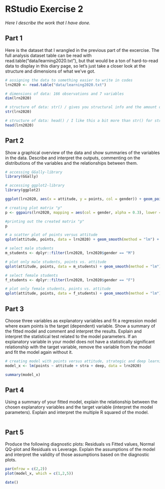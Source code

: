 # RStudio Exercise 2

*Here I describe the work that I have done.*

## Part 1 
Here is the dataset that I wrangled in the previous part of the excercise. The full analysis dataset table can be read with read.table("data/learning2020.txt"), but that would be a ton of hard-to-read data to display in this diary page, so let's just take a closer look at the structure and dimensions of what we've got.

```r
# assigning the data to something easier to write in codes
lrn2020 <- read.table("data/learning2020.txt")

# dimensions of data: 166 observations and 7 variables
dim(lrn2020)

# structure of data: str() / gives you structural info and the amount of obs. & variables
str(lrn2020)

# structure of data: head() / I like this a bit more than str() for structural info, easier to read!
head(lrn2020)

```
## Part 2 
Show a graphical overview of the data and show summaries of the variables in the data. Describe and interpret the outputs, commenting on the distributions of the variables and the relationships between them. 
```r
# accessing GGally-library 
library(GGally)

# accessing ggplot2-library
library(ggplot2)

ggplot(lrn2020, aes(x = attitude, y = points, col = gender)) + geom_point()

# creating plot matrix "p"
p <- ggpairs(lrn2020, mapping = aes(col = gender, alpha = 0.3), lower = list(combo = wrap("facethist", bins = 20)))

#printing out the created matrix "p"
p

# a scatter plot of points versus attitude
qplot(attitude, points, data = lrn2020) + geom_smooth(method = "lm") + ggtitle("All students' attitude versus exam points")

# select male students
m_students <- dplyr::filter(lrn2020, lrn2020$gender == "M")

# plot only male students, points vs. attitude
qplot(attitude, points, data = m_students) + geom_smooth(method = "lm") + ggtitle("Male students' attitude versus exam points")

# select female students
f_students <- dplyr::filter(lrn2020, lrn2020$gender == "F")

# plot only female students, points vs. attitude
qplot(attitude, points, data = f_students) + geom_smooth(method = "lm") + ggtitle("Female students' attitude versus exam points")
```

## Part 3
Choose three variables as explanatory variables and fit a regression model where exam points is the target (dependent) variable. Show a summary of the fitted model and comment and interpret the results. Explain and interpret the statistical test related to the model parameters. If an explanatory variable in your model does not have a statistically significant relationship with the target variable, remove the variable from the model and fit the model again without it. 
```r

# creating model with points versus attitude, strategic and deep learning
model_x <- lm(points ~ attitude + stra + deep, data = lrn2020)

summary(model_x)

```
## Part 4 
Using a summary of your fitted model, explain the relationship between the chosen explanatory variables and the target variable (interpret the model parameters). Explain and interpret the multiple R squared of the model.
```r

```
## Part 5 
Produce the following diagnostic plots: Residuals vs Fitted values, Normal QQ-plot and Residuals vs Leverage. Explain the assumptions of the model and interpret the validity of those assumptions based on the diagnostic plots.
```r
par(mfrow = c(2,2))
plot(model_x, which = c(1,2,5))

date()
```

